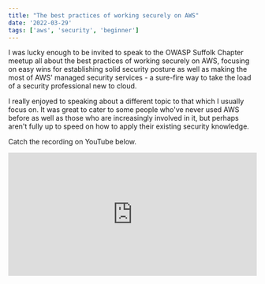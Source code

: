 ```yaml
---
title: "The best practices of working securely on AWS"
date: '2022-03-29'
tags: ['aws', 'security', 'beginner']
---
```


I was lucky enough to be invited to speak to the OWASP Suffolk Chapter meetup all about the best practices of working
securely on AWS, focusing on easy wins for establishing solid security posture as well as making the most of AWS'
managed security services - a sure-fire way to take the load of a security professional new to cloud.

I really enjoyed to speaking about a different topic to that which I usually focus on. It was great to cater to some
people who've never used AWS before as well as those who are increasingly involved in it, but perhaps aren't fully up
to speed on how to apply their existing security knowledge.

Catch the recording on YouTube below.

<iframe 
  width="100%" 
  height="250"
  src="https://www.youtube.com/embed/1dznfbf_gEQ"
  title="The best practices of working securely on AWS"
  frameBorder="0"
  allow="accelerometer; autoplay; clipboard-write; encrypted-media; gyroscope; picture-in-picture" 
  allowFullScreen
></iframe>